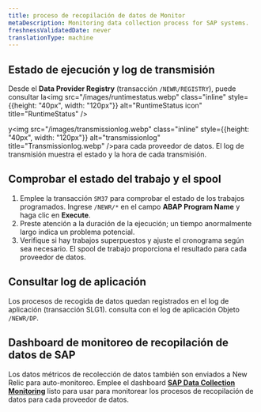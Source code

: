 ```yaml
---
title: proceso de recopilación de datos de Monitor
metaDescription: Monitoring data collection process for SAP systems.
freshnessValidatedDate: never
translationType: machine
---
```


## Estado de ejecución y log de transmisión

Desde el **Data Provider Registry** (transacción `/NEWR/REGISTRY`), puede consultar la<img src="/images/runtimestatus.webp" class="inline" style={{height: "40px", width: "120px"}} alt="RuntimeStatus icon" title="RuntimeStatus" />

y<img src="/images/transmissionlog.webp" class="inline" style={{height: "40px", width: "120px"}} alt="transmissionlog" title="Transmissionlog.webp" />para cada proveedor de datos. El log de transmisión muestra el estado y la hora de cada transmisión.

## Comprobar el estado del trabajo y el spool

1. Emplee la transacción `SM37` para comprobar el estado de los trabajos programados. Ingrese `/NEWR/*` en el campo **ABAP Program Name** y haga clic en **Execute**.
2. Preste atención a la duración de la ejecución; un tiempo anormalmente largo indica un problema potencial.
3. Verifique si hay trabajos superpuestos y ajuste el cronograma según sea necesario. El spool de trabajo proporciona el resultado para cada proveedor de datos.

## Consultar log de aplicación

Los procesos de recogida de datos quedan registrados en el log de aplicación (transacción SLG1). consulta con el log de aplicación Objeto `/NEWR/DP`.

## Dashboard de monitoreo de recopilación de datos de SAP

Los datos métricos de recolección de datos también son enviados a New Relic para auto-monitoreo. Emplee el dashboard [**SAP Data Collection Monitoring**]() listo para usar para monitorear los procesos de recopilación de datos para cada proveedor de datos.
